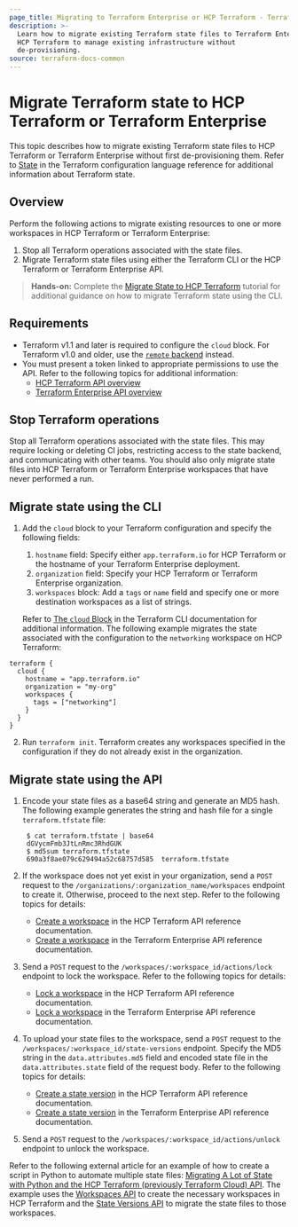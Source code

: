 ```yaml
---
page_title: Migrating to Terraform Enterprise or HCP Terraform - Terraform Enterprise
description: >-
  Learn how to migrate existing Terraform state files to Terraform Enterprise or
  HCP Terraform to manage existing infrastructure without
  de-provisioning.
source: terraform-docs-common
---
```


# Migrate Terraform state to HCP Terraform or Terraform Enterprise

This topic describes how to migrate existing Terraform state files to HCP Terraform or Terraform Enterprise without first de-provisioning them. Refer to [State](/terraform/language/state) in the Terraform configuration language reference for additional information about Terraform state. 

## Overview

Perform the following actions to migrate existing resources to one or more workspaces in HCP Terraform or Terraform Enterprise:

1.  Stop all Terraform operations associated with the state files. 
2.  Migrate Terraform state files using either the Terraform CLI or the HCP Terraform or Terraform Enterprise API.

> **Hands-on:** Complete the [Migrate State to HCP Terraform](/terraform/tutorials/state/cloud-migrate) tutorial for additional guidance on how to migrate Terraform state using the CLI.

## Requirements

-   Terraform v1.1 and later is required to configure the `cloud` block. For Terraform v1.0 and older, use the [`remote` backend](/terraform/language/settings/backends/remote) instead.
-   You must present a token linked to appropriate permissions to use the API. Refer to the following topics for additional information:
    -   [HCP Terraform API overview](/terraform/enterprise/api-docs)
    -   [Terraform Enterprise API overview](/terraform/enterprise/api-docs)

## Stop Terraform operations

Stop all Terraform operations associated with the state files. This may require locking or deleting CI jobs, restricting access to the state backend, and communicating with other teams. You should also only migrate state files into HCP Terraform or Terraform Enterprise workspaces that have never performed a run.

## Migrate state using the CLI

1.  Add the `cloud` block to your Terraform configuration and specify the following fields:

    1.  `hostname` field: Specify either `app.terraform.io` for HCP Terraform or the hostname of your Terraform Enterprise deployment. 
    2.  `organization` field: Specify your HCP Terraform or Terraform Enterprise organization. 
    3.  `workspaces` block: Add a `tags` or `name` field and specify one or more destination workspaces as a list of strings. 

    Refer to [The `cloud` Block](/terraform/cli/cloud/settings#the-cloud-block) in the Terraform CLI documentation for additional information. The following example migrates the state associated with the configuration to the `networking` workspace on HCP Terraform:

  ```hcl
  terraform {
    cloud {
      hostname = "app.terraform.io"
      organization = "my-org"
      workspaces {
        tags = ["networking"]
      }
    }
  }
  ```

2.  Run `terraform init`. Terraform creates any workspaces specified in the configuration if they do not already exist in the organization.

## Migrate state using the API

1.  Encode your state files as a base64 string and generate an MD5 hash. The following example generates the string and hash file for a single `terraform.tfstate` file:

    ```shell-session
     $ cat terraform.tfstate | base64
     dGVycmFmb3JtLnRmc3RhdGUK
     $ md5sum terraform.tfstate
     690a3f8ae079c629494a52c68757d585  terraform.tfstate
    ```
2.  If the workspace does not yet exist in your organization, send a `POST` request to the `/organizations/:organization_name/workspaces` endpoint to create it. Otherwise, proceed to the next step. Refer to the following topics for details:
    -   [Create a workspace](/terraform/enterprise/api-docs/workspaces#create-a-workspace) in the HCP Terraform API reference documentation. 
    -   [Create a workspace](/terraform/enterprise/api-docs/workspaces#create-a-workspace) in the Terraform Enterprise API reference documentation.
3.  Send a `POST` request to the `/workspaces/:workspace_id/actions/lock` endpoint to lock the workspace. Refer to the following topics for details:
    -   [Lock a workspace](/terraform/enterprise/api-docs/workspaces#lock-a-workspace) in the HCP Terraform API reference documentation. 
    -   [Lock a workspace](/terraform/enterprise/api-docs/workspaces#lock-a-workspace) in the Terraform Enterprise API reference documentation. 
4.  To upload your state files to the workspace, send a `POST` request to the `/workspaces/:workspace_id/state-versions` endpoint. Specify the MD5 string in the `data.attributes.md5` field and encoded state file in the `data.attributes.state` field of the request body.  Refer to the following topics for details:
    -   [Create a state version](/terraform/enterprise/api-docs/state-versions#create-a-state-version) in the HCP Terraform API reference documentation. 
    -   [Create a state version](/terraform/enterprise/api-docs/state-versions#create-a-state-version) in the Terraform Enterprise API reference documentation.
5.  Send a `POST` request to the `/workspaces/:workspace_id/actions/unlock` endpoint to unlock the workspace. 

Refer to the following external article for an example of how to create a script in Python to automate multiple state files:
[Migrating A Lot of State with Python and the HCP Terraform (previously Terraform Cloud) API](https://medium.com/hashicorp-engineering/migrating-a-lot-of-state-with-python-and-the-terraform-cloud-api-997ec798cd11). The example uses the [Workspaces API](/terraform/enterprise/api-docs/workspaces#create-a-workspace) to create the necessary workspaces in HCP Terraform and the [State Versions API](/terraform/enterprise/api-docs/state-versions) to migrate the state files to those workspaces.

